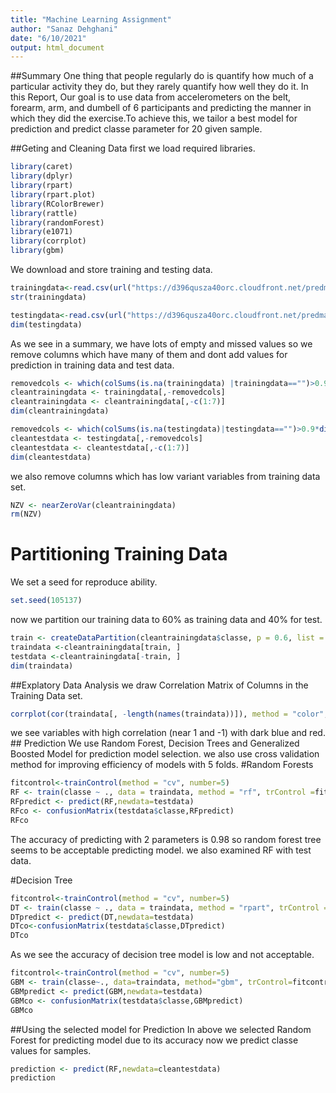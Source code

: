 ```yaml
---
title: "Machine Learning Assignment"
author: "Sanaz Dehghani"
date: "6/10/2021"
output: html_document
---
```

##Summary
One thing that people regularly do is quantify how  much of a particular activity they do, but they rarely quantify how well they do it. In this Report, Our goal is to use data from accelerometers on the belt, forearm, arm, and dumbell of 6 participants and predicting the manner in which they did the exercise.To achieve this, we tailor a best model for prediction and predict classe parameter for 20 given sample.

##Geting and Cleaning Data
first we load required libraries.
```r
library(caret)
library(dplyr)
library(rpart)
library(rpart.plot)
library(RColorBrewer)
library(rattle)
library(randomForest)
library(e1071)
library(corrplot)
library(gbm)
```

We download and store training and testing data.
```r
trainingdata<-read.csv(url("https://d396qusza40orc.cloudfront.net/predmachlearn/pml-training.csv"),header=TRUE)
str(trainingdata)
```
```r
testingdata<-read.csv(url("https://d396qusza40orc.cloudfront.net/predmachlearn/pml-testing.csv"),header=TRUE)
dim(testingdata)
```
As we see in a summary, we have lots of empty and missed values so we remove columns which have many of them and dont add values for prediction in training data and test data.
```r
removedcols <- which(colSums(is.na(trainingdata) |trainingdata=="")>0.9*dim(trainingdata)[1]) 
cleantrainingdata <- trainingdata[,-removedcols]
cleantrainingdata <- cleantrainingdata[,-c(1:7)]
dim(cleantrainingdata)
```
```r
removedcols <- which(colSums(is.na(testingdata)|testingdata=="")>0.9*dim(testingdata)[1]) 
cleantestdata <- testingdata[,-removedcols]
cleantestdata <- cleantestdata[,-c(1:7)]
dim(cleantestdata)
```
we also remove columns which has low variant variables from training data set.
```r
NZV <- nearZeroVar(cleantrainingdata)
rm(NZV)

```


# Partitioning Training Data
We set a seed for reproduce ability.
```r
set.seed(105137)
```
now we partition our training data to 60% as training data and 40% for test.
```r
train <- createDataPartition(cleantrainingdata$classe, p = 0.6, list = FALSE)
traindata <-cleantrainingdata[train, ]
testdata <-cleantrainingdata[-train, ]
dim(traindata)
```
##Explatory Data Analysis
we draw Correlation Matrix of Columns in the Training Data set.
```r
corrplot(cor(traindata[, -length(names(traindata))]), method = "color", tl.cex = 0.5)
```
we see variables with high correlation (near 1 and -1) with dark blue and red.
## Prediction
We use Random Forest, Decision Trees and Generalized Boosted Model for prediction model selection. we also use cross validation method for improving efficiency of models with 5 folds.
#Random Forests
```r
fitcontrol<-trainControl(method = "cv", number=5)
RF <- train(classe ~ ., data = traindata, method = "rf", trControl =fitcontrol, verbose=FALSE)
RFpredict <- predict(RF,newdata=testdata)
RFco <- confusionMatrix(testdata$classe,RFpredict)
RFco
```
The accuracy of predicting with 2 parameters is 0.98 so random forest tree seems to be acceptable predicting model. we also examined RF with test data.

#Decision Tree
```r
fitcontrol<-trainControl(method = "cv", number=5)
DT <- train(classe ~ ., data = traindata, method = "rpart", trControl =fitcontrol)
DTpredict <- predict(DT,newdata=testdata)
DTco<-confusionMatrix(testdata$classe,DTpredict)
DTco
```
As we see the accuracy of decision tree model is low and not acceptable.


```r
fitcontrol<-trainControl(method = "cv", number=5)
GBM <- train(classe~., data=traindata, method="gbm", trControl=fitcontrol)
GBMpredict <- predict(GBM,newdata=testdata)
GBMco <- confusionMatrix(testdata$classe,GBMpredict)
GBMco
```
##Using the selected model for Prediction
In above we selected Random Forest for predicting model due to its accuracy now we predict classe values for samples.

```r
prediction <- predict(RF,newdata=cleantestdata)
prediction
```




